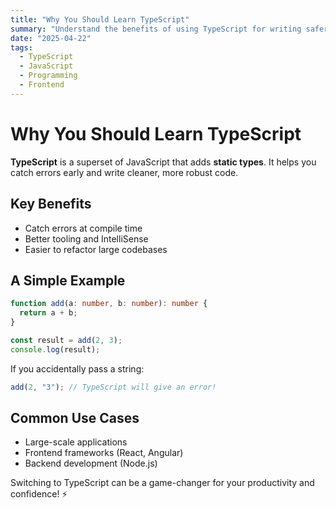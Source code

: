 ```yaml
---
title: "Why You Should Learn TypeScript"
summary: "Understand the benefits of using TypeScript for writing safer, more maintainable JavaScript applications."
date: "2025-04-22"
tags:
  - TypeScript
  - JavaScript
  - Programming
  - Frontend
---
```


# Why You Should Learn TypeScript

**TypeScript** is a superset of JavaScript that adds **static types**. It helps you catch errors early and write cleaner, more robust code.

## Key Benefits

- Catch errors at compile time
- Better tooling and IntelliSense
- Easier to refactor large codebases

## A Simple Example

```typescript
function add(a: number, b: number): number {
  return a + b;
}

const result = add(2, 3);
console.log(result);
```

If you accidentally pass a string:

```typescript
add(2, "3"); // TypeScript will give an error!
```

## Common Use Cases

- Large-scale applications
- Frontend frameworks (React, Angular)
- Backend development (Node.js)

Switching to TypeScript can be a game-changer for your productivity and confidence! ⚡
